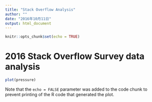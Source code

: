 ```yaml
---
title: "Stack Overflow Analysis"
author: ""
date: "2016年10月11日"
output: html_document
---
```


```r
knitr::opts_chunk$set(echo = TRUE)
```

# 2016 Stack Overflow Survey data analysis






```r
plot(pressure)
```

Note that the `echo = FALSE` parameter was added to the code chunk to prevent printing of the R code that generated the plot.

